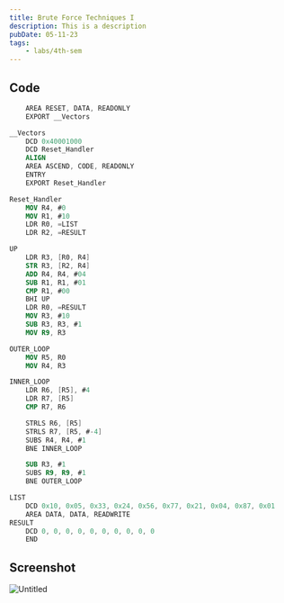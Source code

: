 ```yaml
---
title: Brute Force Techniques I
description: This is a description
pubDate: 05-11-23
tags:
	- labs/4th-sem
---
```


## Code

```nasm
	AREA RESET, DATA, READONLY
	EXPORT __Vectors

__Vectors
	DCD 0x40001000
	DCD Reset_Handler
	ALIGN
	AREA ASCEND, CODE, READONLY
	ENTRY
	EXPORT Reset_Handler

Reset_Handler
	MOV R4, #0
	MOV R1, #10
	LDR R0, =LIST
	LDR R2, =RESULT

UP
	LDR R3, [R0, R4]
	STR R3, [R2, R4]
	ADD R4, R4, #04
	SUB R1, R1, #01
	CMP R1, #00
	BHI UP
	LDR R0, =RESULT
	MOV R3, #10
	SUB R3, R3, #1
	MOV R9, R3

OUTER_LOOP
	MOV R5, R0
	MOV R4, R3

INNER_LOOP
	LDR R6, [R5], #4
	LDR R7, [R5]
	CMP R7, R6

	STRLS R6, [R5]
	STRLS R7, [R5, #-4]
	SUBS R4, R4, #1
	BNE INNER_LOOP

	SUB R3, #1
	SUBS R9, R9, #1
	BNE OUTER_LOOP

LIST
	DCD 0x10, 0x05, 0x33, 0x24, 0x56, 0x77, 0x21, 0x04, 0x87, 0x01
	AREA DATA, DATA, READWRITE
RESULT
	DCD 0, 0, 0, 0, 0, 0, 0, 0, 0, 0
	END
```

## Screenshot

![Untitled](https://prod-files-secure.s3.us-west-2.amazonaws.com/da3a4f3a-a694-4c1d-bcb4-b25d50a7db8e/63105303-b6b2-49fe-91f1-eba355216f70/Untitled.png)
